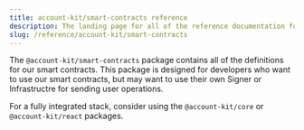 ```yaml
---
title: account-kit/smart-contracts reference
description: The landing page for all of the reference documentation for @account-kit/smart-contracts
slug: /reference/account-kit/smart-contracts
---
```




The `@account-kit/smart-contracts` package contains all of the definitions for our smart contracts.
This package is designed for developers who want to use our smart contracts, but may want to use their own Signer or Infrastructre for sending user operations.

For a fully integrated stack, consider using the `@account-kit/core` or `@account-kit/react` packages.
